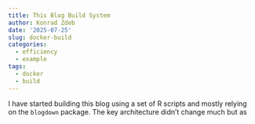 ```yaml
---
title: This Blog Build System
author: Konrad Zdeb
date: '2025-07-25'
slug: docker-build
categories:
  - efficiency
  - example
tags:
  - docker
  - build
---
```


I have started building this blog using a set of R scripts and mostly relying on the `blogdown` package. The key architecture didn't change much but as 

